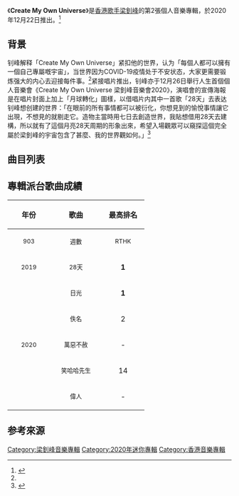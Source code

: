 {{Album infobox | <!-- See Wikipedia:WikiProject_Albums -->
| Name       = Create My Own Universe
| Type       = EP
| Artist     = [[梁釗峰|梁釗峰]]
| Cover      = 梁釗峰 Create My Own Universe.jpg
| Released   = 2020年12月22日
| Recorded   = 2020年
| Genre      = 粵語
| Length     = 30:08
| Label      = [[寰亞唱片|寰亞音樂]]
| Last album = [[閃亮的青春|閃亮的青春]]<br>（2018年）
| This album = '''Create My Own Universe'''<br>（2020年）
| Next album = 
}}

《'''Create My Own Universe'''》是[[香港|香港]][[歌手|歌手]][[梁釗峰|梁釗峰]]的第2張個人音樂專輯，於2020年12月22日推出。<ref name="創造">{{Cite news|url=https://hk.news.yahoo.com/-yahoo-lunch-k%E6%A2%81%E9%87%97%E5%B3%B0%E5%85%A5%E8%A1%8C-11-%E5%B9%B4-%E5%89%B5%E9%80%A0%E5%B0%88%E5%B1%AC%E5%B0%8F%E5%AE%87%E5%AE%99%E8%AE%93%E6%A8%82%E8%BF%B7%E7%AA%BA%E6%8E%A2%E5%85%A7%E5%BF%83%E4%B8%96%E7%95%8C-042502651.html|title=梁釗峰入行11年 創造專屬小宇宙讓樂迷窺探內心世界|author=|work=Yahoo!新聞|date=2020年12月6日|accessdate=2021年6月18日|archive-date=2021年6月27日|archive-url=https://web.archive.org/web/20210627225432/https://hk.news.yahoo.com/-yahoo-lunch-k%E6%A2%81%E9%87%97%E5%B3%B0%E5%85%A5%E8%A1%8C-11-%E5%B9%B4-%E5%89%B5%E9%80%A0%E5%B0%88%E5%B1%AC%E5%B0%8F%E5%AE%87%E5%AE%99%E8%AE%93%E6%A8%82%E8%BF%B7%E7%AA%BA%E6%8E%A2%E5%85%A7%E5%BF%83%E4%B8%96%E7%95%8C-042502651.html}}</ref>

==背景==
钊峰解释「Create My Own Universe」紧扣他的世界，认为「每個人都可以擁有一個自己專屬嘅宇宙」，当世界因为COVID-19疫情处于不安状态，大家更需要锻炼强大的内心去迎接每件事。<ref name="創造"/>紧接唱片推出，钊峰亦于12月26日舉行人生首個個人音樂會《Create My Own Universe 梁釗峰音樂會2020》，演唱會的宣傳海報是在唱片封面上加上「月球轉化」圖樣，以借唱片内其中一首歌「28天」去表达钊峰想创建的世界：「在眼前的所有事情都可以被衍化，你想見到的愉悅事情讓它出現，不想見的就剔走它。造物主當時用七日去創造世界，我貼想借用28天去建構，所以就有了這個月亮28天周期的形象出來，希望入場觀眾可以窺探這個完全屬於梁釗峰的宇宙包含了甚麼、我的世界觀如何。」<ref>{{Cite news|url=https://topick.hket.com/article/2807191/%E6%A2%81%E9%87%97%E5%B3%B0%E5%AE%A3%E5%B8%83%E4%BA%BA%E7%94%9F%E9%87%8D%E5%A4%A7%E4%BA%8B%E9%A0%85%E3%80%80%E4%B8%8B%E6%9C%88%E9%BA%A5%E8%8A%B1%E8%87%A3%E9%A6%96%E9%96%8B%E5%96%AE%E9%A3%9B%E9%9F%B3%E6%A8%82%E6%9C%83|title=梁釗峰宣布人生重大事項　下月麥花臣首開單飛音樂會|author=TOPick柴犬出動|work=hket.com|date=2020-11-19|accessdate=2021-06-18|archive-date=2021-06-24|archive-url=https://web.archive.org/web/20210624201504/https://topick.hket.com/article/2807191/%E6%A2%81%E9%87%97%E5%B3%B0%E5%AE%A3%E5%B8%83%E4%BA%BA%E7%94%9F%E9%87%8D%E5%A4%A7%E4%BA%8B%E9%A0%85%E3%80%80%E4%B8%8B%E6%9C%88%E9%BA%A5%E8%8A%B1%E8%87%A3%E9%A6%96%E9%96%8B%E5%96%AE%E9%A3%9B%E9%9F%B3%E6%A8%82%E6%9C%83}}</ref>

==曲目列表==
{{tracklist
| headline = 
| total_length = 30:08

| title1 = 28天
| music1 = [[梁釗峰|梁釗峰]]
| lyrics1 = 梁釗峰
| arranger1 = [[CMgroovy|CMgroovy]]
| producer1 = CMgroovy
| longnote1 = 
| length1 = 4:29

| title2 = 日光
| music2 = 梁釗峰
| lyrics2 = 梁釗峰、[[陳仕燊|陳仕燊]]
| arranger2 = [[Cousin_Fung|Cousin Fung]]、[[Edward_Chan|Edward Chan]]
| producer2 = Edward Chan
| note2 = [[陳仕燊|陳仕燊]]合唱
| longnote2 = 
| length2 = 4:48

| title3 = 約克愛黑
| music3 = Cousin Fung、[[Nic_Tsui|Nic Tsui]]
| lyrics3 = 梁釗峰
| arranger3 = Nic Tsui
| producer3 = Cousin Fung
| longnote3 = 
| length3 = 3:34

| title4 = 偉人
| music4 = Cousin Fung
| lyrics4 = 梁釗峰
| arranger4 = Cousin Fung
| producer4 = Cousin Fung
| longnote4 = 
| length4 = 4:28

| title5 = 佚名
| music5 = 梁釗峰、Nic Tsui、Cousin Fung
| lyrics5 = 梁釗峰、[[奧仕卡|Oscar]]
| arranger5 = Nic Tsui
| producer5 = Cousin Fung
| longnote5 = 
| length5 = 3:54

| title6 = 萬惡不赦
| music6 = 梁釗峰
| lyrics6 = 梁釗峰
| arranger6 = Cousin Fung、[[黃兆銘|黃兆銘]]
| producer6 = Cousin Fung
| longnote6 = 
| length6 = 4:32

| title7 = 笑哈哈先生
| music7 = [[徐沛昕|徐沛昕]]
| lyrics7 = [[黃偉文|黃偉文]]
| arranger7 = [[Jerald|Jerald]]
| producer7 = [[麥浚龍|麥浚龍]]
| longnote7 = 
| length7 = 4:23
}}






== 專輯派台歌曲成績 ==
{| class="wikitable"
!align="center" rowspan="2" | 年份
!align="center" rowspan="2" | 歌曲
!align="center" colspan="10" | 最高排名
|-
!width="80"|<small>903</small> !! width="100"|<small>週數</small> !! width="80"|<small>RTHK</small> !! width="100"|<small>週數</small> !! width="80"|<small>997</small> !! width="100"|<small>週數</small> !! width="80"|<small>TVB</small> !! width="100"|<small>週數</small> !! width="80"|<small>ViuTV</small> !! width="100"|<small>週數</small>
|-
|align="center"| <small>2019</small> ||align="center"| <small>28天</small> ||align="center"| '''1''' ||align="center"| 10 ||align="center"| 9 ||align="center"| 4 ||align="center"| 3 ||align="center"| 3 ||align="center"| - ||align="center"| - ||align="center"| - ||align="center"| -
|-
|align="center" rowspan="5"| <small>2020</small> ||align="center"| <small>日光</small> ||align="center"| '''1''' ||align="center"| 7 ||align="center"| '''1''' ||align="center"| 9 ||align="center"| '''1''' ||align="center"| 8 ||align="center"| - ||align="center"| - ||align="center"| - ||align="center"| -
|-
|align="center"| <small>佚名</small> ||align="center"| 2 ||align="center"| 6 ||align="center"| 10 ||align="center"| 3 ||align="center"| 2 ||align="center"| 3 ||align="center"| 3 ||align="center"| 7 ||align="center"| - ||align="center"| -
|-
|align="center"| <small>萬惡不赦</small> ||align="center"| - ||align="center"| - ||align="center"| - ||align="center"| - ||align="center"| 2 ||align="center"| 7 ||align="center"| '''1''' ||align="center"| 7 ||align="center"| - ||align="center"| -
|-
|align="center"| <small>笑哈哈先生</small> ||align="center"| 14 ||align="center"| 6 ||align="center"| - ||align="center"| - ||align="center"| '''1''' ||align="center"| 7 ||align="center"| - ||align="center"| - ||align="center"| 2 ||align="center"| 3
|-
|align="center"| <small>偉人</small> ||align="center"| - ||align="center"| - ||align="center"| - ||align="center"| - ||align="center"| 3 ||align="center"| 5 ||align="center"| - ||align="center"| - ||align="center"| - ||align="center"| -
|}

== 参考來源 ==
{{reflist}}

[[Category:梁釗峰音樂專輯|Category:梁釗峰音樂專輯]]
[[Category:2020年迷你專輯|Category:2020年迷你專輯]]
[[Category:香港音樂專輯|Category:香港音樂專輯]]